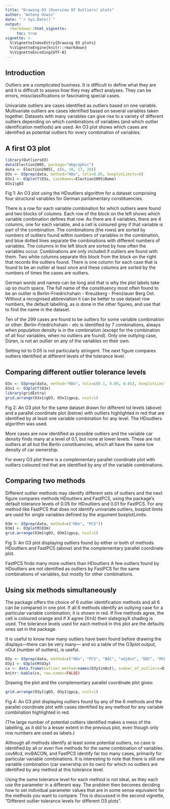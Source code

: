 ```yaml
---
title: "Drawing O3 (Overview Of Outliers) plots"
author: "Antony Unwin"
date: "`r Sys.Date()`"
output:
  rmarkdown::html_vignette:
     toc: true
vignette: >
  %\VignetteIndexEntry{Drawing O3 plots}
  %\VignetteEngine{knitr::rmarkdown}
  %\VignetteEncoding{UTF-8}
---
```



## Introduction

Outliers are a complicated business. It is difficult to define what they are and it is difficult to assess how they may affect analyses.  They can be errors, missclassifications or fascinating special cases.

Univariate outliers are cases identified as outliers based on one variable. Multivariate outliers are cases identified based on several variables taken together. Datasets with many variables can give rise to a variety of different outliers depending on which combinations of variables (and which outlier identification methods) are used. An O3 plot shows which cases are identified as potential outliers for every combination of variables.


## A first O3 plot

```r
library(OutliersO3)
data(Election2005, package="mbgraphic")
data <- Election2005[, c(6, 10, 17, 28)]
O3s <- O3prep(data, method="HDo", tols=0.05, boxplotLimits=6)
O3s1 <- O3plotT(O3s, caseNames=Election2005$Name)
O3s1$gO3
```

Fig 1: An O3 plot using the HDoutliers algorithm for a dataset comprising four structural variables for German parliamentary constituencies.

There is a row for each variable combination for which outliers were found and two blocks of columns.  Each row of the block on the left shows which variable combination defines that row.  As there are 4 variables, there are 4 columns, one for each variable, and a cell is coloured grey if that variable is part of the combination.   The combinations (the rows) are sorted by numbers of outliers found within numbers of variables in the combination, and blue dotted lines separate the combinations with different numbers of variables. The columns in the left block are sorted by how often the variables occur.  Combinations are only included if outliers are found with them.  Two white  columns separate this block from the block on the right that records the outliers found.  There is one column for each case that is found to be an outlier at least once and these columns are sorted by the numbers of times the cases are outliers.

German words and names can be long and that is why the plot labels take up so much space.  The full name of the constituency most often found to be an outlier is Berlin-Friedrichshain - Kreuzberg - Prenzlauer Berg Ost.  Without a recognised abbreviation it can be better to use dataset row numbers, the default labelling, as is done in the other figures, and use that to find the name in the dataset.

Ten of the 299 cases are found to be outliers for some variable combination or other. Berlin-Friedrichshain - etc is identified by 7 combinations, always when population density is in the combination (except for the combination of all four variables, when no outliers are found).  Only one outlying case, Düren, is not an outlier on any of the variables on their own.

Setting tol to 0.05 is not particularly stringent.  The next figure compares outliers identified at different levels of the tolerance level.


## Comparing different outlier tolerance levels

```r
O3x <- O3prep(data, method="HDo", tols=c(0.1, 0.05, 0.01), boxplotLimits=c(3, 6, 10))
O3x1 <- O3plotT(O3x)
library(gridExtra)
grid.arrange(O3x1$gO3, O3x1$gpcp, ncol=1)
```

Fig 2: An O3 plot for the same dataset drawn for different tol levels (above) and a parallel coordinate plot (below) with outliers highlighted in red that are identified by at least one variable combination for any level.  The HDoutliers algorithm was used.

More cases are now identified as possible outliers and the variable car density finds many at a level of 0.1, but none at lower levels.  These are not outliers at all but the Berlin constituencies, which all have the same low density of car ownership.

For every O3 plot there is a complementary parallel coordinate plot with outliers coloured red that are identified by any of the variable combinations.



## Comparing two methods

Different outlier methods may identify different sets of outliers and the next figure compares methods HDoutliers and FastPCS, using the package's default tolerance levels of $0.05$ for HDoutliers and $0.01$ for FastPCS.  For any method like FastPCS that does not identify univariate outliers, boxplot limits are used for single variables defined by the argument boxplotLimits.

```r
O3m <- O3prep(data, method=c("HDo", "PCS"))
O3m1 <- O3plotM(O3m)
grid.arrange(O3m1$gO3, O3m1$gpcp, ncol=1)
```

Fig 3: An O3 plot displaying outliers found by either or both of methods HDoutliers and FastPCS (above) and the complementary parallel coordinate plot.

FastPCS finds many more outliers than HDoutliers  A few outliers found by HDoutliers are not identified as outliers by FastPCS for the same combinations of variables, but mostly for other combinations.


## Using six methods simultaneously

The \pkg{OutliersO3} package offers the choice of 6 outlier identification methods and all 6 can be compared in one plot.  If all 6 methods identify an outlying case for a particular variable combination, it is shown in red.  If five methods agree, the cell is coloured orange and if X agree (X≤4) then slategrayX shading is used.  The tolerance levels used for each method in this plot are the defaults ones set in the package.

It is useful to know how many outliers have been found before drawing the displays---there can be very many--- and so a table of the O3plot output, nOut (number of outliers), is useful.
```r
O3y <- O3prep(data, method=c("HDo", "PCS", "BAC", "adjOut", "DDC", "MCD"))
O3y1 <- O3plotM(O3y)
cx <- data.frame(outlier_method=names(O3y1$nOut), number_of_outliers=O3y1$nOut)
knitr::kable(cx, row.names=FALSE)
```

Drawing the plot and the complementary parallel coordinate plot gives:

```r
grid.arrange(O3y1$gO3, O3y1$gpcp, ncol=1)
```

Fig 4: An O3 plot displaying outliers found by any of the 6 methods and the parallel coordinate plot with cases identified by any method for any variable combination highlighted in red.

(The large number of potential outliers identified makes a mess of the labelling, as it did to a lesser extent in the previous plot, even though only row numbers are used as labels.)

Although all methods identify at least some potential outliers, no case is identified by all or even five methods for the same combination of variables.  covMcd, mvBACON, and FastPCS identify far too many cases, primarily for particular variable combinations.  It is interesting to note that there is still one variable combination (car ownership on its own) for which no outliers are identified by any method at this tolerance level.

Using the same tolerance level for each method is not ideal, as they each use the parameter in a different way.  The problem then becomes deciding how to set individual parameter values that are in some sense equivalent for the methods you want to compare.  This is discussed in the second vignette, "Different outlier tolerance levels for different O3 plots".
